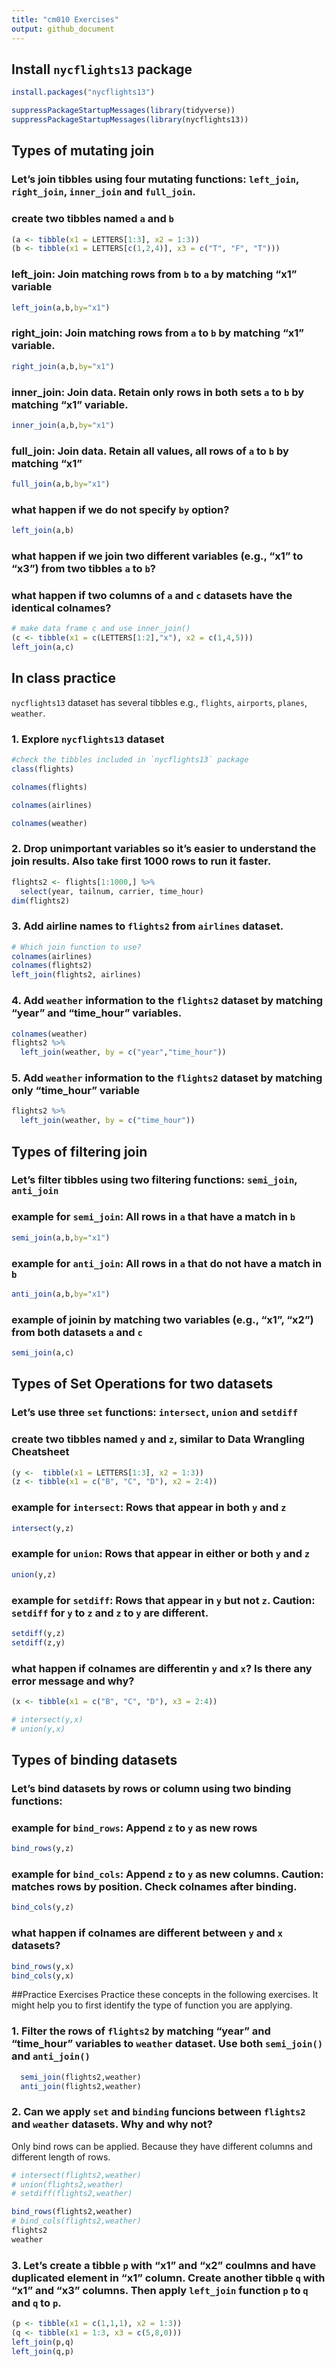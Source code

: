 ```yaml
---
title: "cm010 Exercises"
output: github_document
---
```


## Install `nycflights13` package

```r
install.packages("nycflights13")
```

```r
suppressPackageStartupMessages(library(tidyverse))
suppressPackageStartupMessages(library(nycflights13))
```

## Types of mutating join

### Let's join tibbles using four mutating functions:  `left_join`, `right_join`, `inner_join` and `full_join`.

### create two tibbles named `a` and `b`

```r
(a <- tibble(x1 = LETTERS[1:3], x2 = 1:3))
(b <- tibble(x1 = LETTERS[c(1,2,4)], x3 = c("T", "F", "T")))
```

### left_join: Join matching rows from `b` to `a` by matching "x1" variable
```r
left_join(a,b,by="x1")
```



### right_join: Join matching rows from `a` to `b` by matching "x1" variable.
```r
right_join(a,b,by="x1")
```

### inner_join: Join data. Retain only rows in both sets `a` to `b` by matching "x1" variable.
```r
inner_join(a,b,by="x1")
```



### full_join: Join data. Retain all values, all rows of `a` to `b` by matching "x1"
```r
full_join(a,b,by="x1")
```



### what happen if we do not specify `by` option?
```r
left_join(a,b)
```



### what happen if we join two different variables (e.g., "x1" to "x3") from two tibbles `a` to `b`?



### what happen if two columns of `a` and `c` datasets have the identical colnames?

```r
# make data frame c and use inner_join()
(c <- tibble(x1 = c(LETTERS[1:2],"x"), x2 = c(1,4,5)))
left_join(a,c)
```

## In class practice

`nycflights13` dataset has several tibbles e.g., `flights`, `airports`, `planes`, `weather`.

### 1. Explore `nycflights13` dataset

```r
#check the tibbles included in `nycflights13` package
class(flights)

colnames(flights)

colnames(airlines)

colnames(weather)
```

### 2. Drop unimportant variables so it's easier to understand the join results. Also take first 1000 rows to run it faster.

```r
flights2 <- flights[1:1000,] %>% 
  select(year, tailnum, carrier, time_hour)
dim(flights2)
```

### 3. Add airline names to `flights2` from `airlines` dataset.

```r
# Which join function to use?
colnames(airlines)
colnames(flights2)
left_join(flights2, airlines)
```

### 4. Add `weather` information to the `flights2` dataset by matching "year" and "time_hour" variables.
```r
colnames(weather)
flights2 %>% 
  left_join(weather, by = c("year","time_hour"))
```



### 5. Add `weather` information to the `flights2` dataset by matching only "time_hour" variable
```r
flights2 %>% 
  left_join(weather, by = c("time_hour"))
```



## Types of filtering join

### Let's filter tibbles using two filtering functions: `semi_join`, `anti_join` 


### example for `semi_join`: All rows in `a` that have a match in `b`
```r
semi_join(a,b,by="x1")
```

### example for `anti_join`: All rows in `a` that do not have a match in `b`
```r
anti_join(a,b,by="x1")
```

### example of joinin by matching two variables (e.g., "x1", "x2") from both datasets `a` and `c`
```r
semi_join(a,c)
```



## Types of Set Operations for two datasets

### Let's use three `set` functions: `intersect`, `union` and `setdiff` 

### create two tibbles named `y` and `z`, similar to Data Wrangling Cheatsheet

```r
(y <-  tibble(x1 = LETTERS[1:3], x2 = 1:3))
(z <- tibble(x1 = c("B", "C", "D"), x2 = 2:4))
```

### example for `intersect`: Rows that appear in both `y` and `z`
```r
intersect(y,z)
```



### example for `union`: Rows that appear in either or both `y` and `z`
```r
union(y,z)
```



### example for `setdiff`: Rows that appear in `y` but not `z`. __Caution:__ `setdiff` for `y` to `z` and `z` to `y` are different.
```r
setdiff(y,z)
setdiff(z,y)
```



### what happen if colnames are differentin `y` and `x`? Is there any error message and why?

```r
(x <- tibble(x1 = c("B", "C", "D"), x3 = 2:4))

# intersect(y,x)
# union(y,x)
```

## Types of binding datasets

### Let's bind datasets by rows or column using two binding functions:

### example for `bind_rows`: Append `z` to `y` as new rows

```r
bind_rows(y,z)
```


### example for `bind_cols`: Append `z` to `y` as new columns. __Caution__: matches rows by position. Check colnames after binding.
```r
bind_cols(y,z)
```


### what happen if colnames are different between `y` and `x` datasets?
```r
bind_rows(y,x)
bind_cols(y,x)
```


##Practice Exercises
Practice these concepts in the following exercises. It might help you to first identify the type of function you are applying.


### 1. Filter the rows of `flights2` by matching "year" and "time_hour" variables to `weather` dataset. Use both `semi_join()` and `anti_join()`
```r
  semi_join(flights2,weather) 
  anti_join(flights2,weather) 

```



### 2. Can we apply `set` and `binding` funcions between `flights2` and `weather` datasets. Why and why not?
Only bind rows can be applied. Because they have different columns and different length of rows.
```r
# intersect(flights2,weather)
# union(flights2,weather)
# setdiff(flights2,weather)

bind_rows(flights2,weather)
# bind_cols(flights2,weather)
flights2
weather
```


### 3. Let's create a tibble `p` with "x1" and "x2" coulmns and have duplicated element in "x1" column. Create another tibble `q` with "x1" and "x3" columns. Then apply `left_join` function `p` to `q` and `q` to `p`. 
```r
(p <- tibble(x1 = c(1,1,1), x2 = 1:3))
(q <- tibble(x1 = 1:3, x3 = c(5,8,0)))
left_join(p,q)
left_join(q,p)
```

